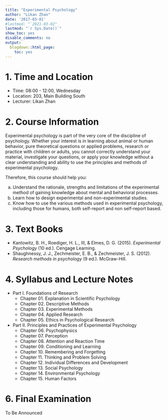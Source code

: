 ```yaml
---
title: "Experimental Psychology"
author: "Likan Zhan"
date: '2017-03-01'
#lastmod: "`2021-03-02"
lastmod: "`r Sys.Date()`"
show_toc: yes
disable_comments: no
output:
  blogdown::html_page:
    toc: yes
---
```


# 1. Time and Location

- Time: 08:00 - 12:00, Wednesday
- Location: 203, Main Building South
- Lecturer: Likan Zhan

# 2. Course Information

Experimental psychology is part of the very core of the discipline of psychology. Whether your interest is in learning about animal or human behavior, pure theoretical questions or applied problems, research or practice with children or adults, you cannot correctly understand your material, investigate your questions, or apply your knowledge without a clear understanding and ability to use the principles and methods of experimental psychology. 

Therefore, this course should help you:

  a. Understand the rationale, strengths and limitations of the experimental method of gaining knowledge about mental and behavioral processes.
  b. Learn how to design experimental and non-experimental studies.
  c. Know how to use the various methods used in experimental psychology, including those for humans, both self-report and non self-report based.

# 3. Text Books

- Kantowitz, B. H., Roediger, H. L., III, & Elmes, D. G. (2015). *Experimental Psychology* (10 ed.). Cengage Learning.
- Shaughnessy, J. J., Zechmeister, E. B., & Zechmeister, J. S. (2012). *Research methods in psychology* (9 ed.). McGraw-Hill.

# 4. Syllabus and Lecture Notes

- Part I. Foundations of Research
    - Chapter 01. Explanation in Scientific Psychology [<i class="far fa-file-pdf">\faFilePdf[regular]</i>](http://likan.oss-cn-beijing.aliyuncs.com/ExpPsychol/CH-01.pdf)
    - Chapter 02. Descriptive Methods [<i class="far fa-file-pdf">\faFilePdf[regular]</i>](http://likan.oss-cn-beijing.aliyuncs.com/ExpPsychol/CH-02.pdf)
    - Chapter 03. Experimental Methods
    - Chapter 04. Applied Research
    - Chapter 05. Ethics in Psychological Research

- Part II. Principles and Practices of Experimental Psychology 
    - Chapter 06. Psychophysics
    - Chapter 07. Perception
    - Chapter 08. Attention and Reaction Time
    - Chapter 09. Conditioning and Learning
    - Chapter 10. Remembering and Forgetting
    - Chapter 11. Thinking and Problem Solving
    - Chapter 12. Individual Differences and Development
    - Chapter 13. Social Psychology
    - Chapter 14. Environmental Psychology
    - Chapter 15. Human Factors

# 6. Final Examination

To Be Announced

<!--
  - Download the exam file from the following link during **2020-06-15, 1410** to **2020-06-15, 1610**.
  - Write your answers in **Mandarin CHINESE**.
  - Include your name, your student ID, name of the course in your answer sheet.
  - Rename your answer sheet in the following pattern `ID-Name`.
  - Save your answer sheet both in **.doc / .docx** format and in  **.PDF** format.
  - Send the two files to the following email address: `zhanlikan@blcu.edu.cn` before **2020-06-15, 1611**.
-->